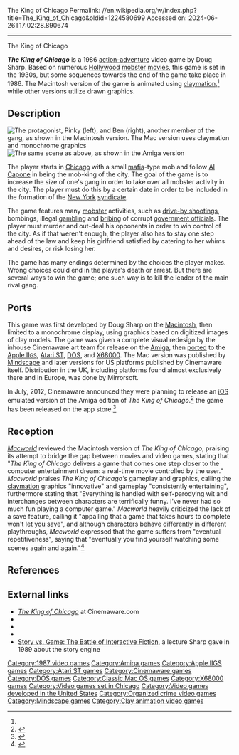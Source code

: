 The King of Chicago
Permalink: //en.wikipedia.org/w/index.php?title=The_King_of_Chicago&oldid=1224580699
Accessed on: 2024-06-26T17:02:28.890674



------
The King of Chicago
{{Infobox video game
|title = The King of Chicago
|image = [[File:TheKingofChicagoAmigaCoverArt.jpg|frameless|The King of Chicago]]
|caption = Amiga cover art
|developer = [[Cinemaware]]<br>Master Designer Software
|publisher = [[Cinemaware]]<br>[[Mindscape (company)|Mindscape]]
|designer = Doug Sharp
|released = 1987
|genre = [[action-adventure game|Action-adventure]]
|modes = [[Single-player video game|Single-player]]
|platforms = [[Amiga]], [[Atari ST]], [[Apple IIgs|Apple II<small>GS</small>]], [[DOS]], [[Macintosh]], [[X68000]]
}}

'''''The King of Chicago''''' is a 1986 [[action-adventure game|action-adventure]] video game by Doug Sharp. Based on numerous [[Cinema of the United States|Hollywood]] [[gangster|mobster]] [[film|movies]], this game is set in the 1930s, but some sequences towards the end of the game take place in 1986. The Macintosh version of the game is animated using [[Clay animation|claymation]],<ref name=macworld /> while other versions utilize drawn graphics.

==Description==
[[File:The_King_of_Chicago_Macintosh_Gameplay_Screenshot.png|thumb|left|The protagonist, Pinky (left), and Ben (right), another member of the gang, as shown in the Macintosh version. The Mac version uses [[Clay animation|claymation]] and monochrome graphics]]
[[File:The_King_of_Chicago_Amiga_Gameplay_Screenshot.png|thumb|left|The same scene as above, as shown in the Amiga version]]

The player starts in [[Chicago]] with a small [[mafia]]-type mob and follow [[Al Capone]] in being the mob-king of the city.  The goal of the game is to increase the size of one's gang in order to take over all mobster activity in the city.  The player must do this by a certain date in order to be included in the formation of the [[New York City|New York]] [[syndicate]].

The game features many [[mobster]] activities, such as [[drive-by shooting]]s, bombings, illegal [[gambling]] and [[bribery|bribing]] of corrupt [[politician|government officials]].  The player must murder and out-deal his opponents in order to win control of the city.  As if that weren't enough, the player also has to stay one step ahead of the law and keep his girlfriend satisfied by catering to her whims and desires, or risk losing her.

The game has many endings determined by the choices the player makes. Wrong choices could end in the player's death or arrest. But there are several ways to win the game; one such way is to kill the leader of the main rival gang.

==Ports==
This game was first developed by Doug Sharp on the [[Macintosh]], then limited to a monochrome display, using graphics based on digitized images of clay models. The game was given a complete visual redesign by the inhouse Cinemaware art team for release on the [[Amiga]], then [[porting|ported]] to the [[Apple IIgs|Apple II<small>GS</small>]], [[Atari ST]], [[DOS]], and [[X68000]]. The Mac version was published by [[Mindscape (company)|Mindscape]] and later versions for US platforms published by Cinemaware itself. Distribution in the UK, including platforms found almost exclusively there and in Europe, was done by Mirrorsoft.

In July, 2012, Cinemaware announced they were planning to release an [[iOS]] emulated version of the Amiga edition of ''The King of Chicago''.<ref>{{cite web |url=http://www.cinemaware.com/heroes-live-foreveras-cinemaware-returns-with-new-online-presence-and-the-king-of-chicago-on-ios/
|title=Heroes live forever as Cinemaware returns with new online presence and ''The King of Chicago'' on iOS |date=July 25, 2012 |accessdate=January 15, 2013|publisher=Cinemaware}}</ref> {{as of|2013}} the game has been released on the app store.<ref>{{cite web|url=http://toucharcade.com/2014/02/18/the-king-of-chicago-hits-the-app-store/|title='The King of Chicago' Hits the App Store|last=Hodapp|first=Eli|date=February 18, 2014|website=toucharcade.com|publisher=Cinemaware|archive-url=|archive-date=|accessdate=2020-03-01}}</ref>

==Reception==
''[[Macworld]]'' reviewed the Macintosh version of ''The King of Chicago'', praising its attempt to bridge the gap between movies and video games, stating that "''The King of Chicago'' delivers a game that comes one step closer to the computer entertainment dream: a real-time movie controlled by the user." ''Macworld''  praises ''The King of Chicago's'' gameplay and graphics, calling the [[claymation]] graphics "innovative" and gameplay "consistently entertaining", furthermore stating that "Everything is handled with self-parodying wit and interchanges between characters are terrifically funny. I've never had so much fun playing a computer game." ''Macworld'' heavily criticized the lack of a save feature, calling it "appalling that a game that takes hours to complete won't let you save", and although characters behave differently in different playthroughs, ''Macworld'' expressed that the game suffers from "eventual repetitiveness", saying that "eventually you find yourself watching some scenes again and again."<ref name=macworld>{{cite magazine|last = Levy|first = Steven|title = In Gangland Chicago: The King of Chicago 1.0 Review|date = July 1987|url = https://archive.org/details/MacWorld_8707_July_1987/page/n157|magazine = Macworld|publisher = Mac Publishing|page = 152}}</ref>

==References==
{{Reflist}}

==External links==
*[http://www.cinemaware.com/games/the-king-of-chicago/ ''The King of Chicago''] {{Webarchive|url=https://web.archive.org/web/20130107144152/http://www.cinemaware.com/games/the-king-of-chicago/ |date=2013-01-07 }} at Cinemaware.com
*{{moby game|id=/king-of-chicago|name=''The King of Chicago''}}
*{{abime|id=2577}}
*{{atarimania|id=9746}}
*[https://web.archive.org/web/20040404061317/http://www.channelzilch.com/doug/battle.htm Story vs. Game: The Battle of Interactive Fiction], a lecture Sharp gave in 1989 about the story engine

{{Cinemaware}}
{{Authority control}}

{{DEFAULTSORT:King of Chicago, The}}
[[Category:1987 video games]]
[[Category:Amiga games]]
[[Category:Apple IIGS games]]
[[Category:Atari ST games]]
[[Category:Cinemaware games]]
[[Category:DOS games]]
[[Category:Classic Mac OS games]]
[[Category:X68000 games]]
[[Category:Video games set in Chicago]]
[[Category:Video games developed in the United States]]
[[Category:Organized crime video games]]
[[Category:Mindscape games]]
[[Category:Clay animation video games]]